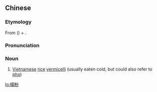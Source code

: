 ==Chinese==
{{zh-forms|bún|noodles; vermicelli}}
{{wikipedia|lang=zh}}

===Etymology===
From {{zh-l|檬}} ({{borrowing|zh|vi|bún|nocap=y}}) + {{zh-l|粉|noodles; vermicelli}}.

===Pronunciation===
{{zh-pron
|m=méngfěn
|c=mung1 fan2
|cat=n
}}

===Noun===
{{zh-noun}}

# [[Vietnamese]] [[rice]] [[vermicelli]] (usually eaten cold, but could also refer to [[pho]])

{{zh-cat|Pasta}}

[[lo:檬粉]]